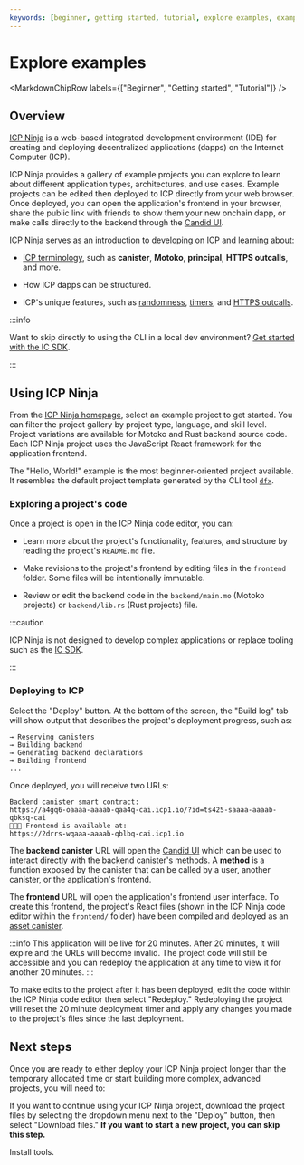 ```yaml
---
keywords: [beginner, getting started, tutorial, explore examples, example projects, example code, example dapps, example apps, examples, icp ninja, ninja, web ide, ide]
---
```



# Explore examples

<MarkdownChipRow labels={["Beginner", "Getting started", "Tutorial"]} />

## Overview

[ICP Ninja](https://icp.ninja) is a web-based integrated development environment (IDE) for creating and deploying decentralized applications (dapps) on the Internet Computer (ICP).

ICP Ninja provides a gallery of example projects you can explore to learn about different application types, architectures, and use cases. Example projects can be edited then deployed to ICP directly from your web browser. Once deployed, you can open the application's frontend in your browser, share the public link with friends to show them your new onchain dapp, or make calls directly to the backend through the [Candid UI](/docs/current/developer-docs/smart-contracts/candid/candid-concepts).

ICP Ninja serves as an introduction to developing on ICP and learning about:

- [ICP terminology](/docs/current/references/glossary), such as **canister**, **Motoko**, **principal**, **HTTPS outcalls**, and more.

- How ICP dapps can be structured.

- ICP's unique features, such as [randomness](/docs/current/developer-docs/smart-contracts/advanced-features/randomness), [timers](/docs/current/developer-docs/smart-contracts/advanced-features/periodic-tasks), and [HTTPS outcalls](/docs/current/developer-docs/smart-contracts/advanced-features/https-outcalls/https-outcalls-overview).


:::info

Want to skip directly to using the CLI in a local dev environment? [Get started with the IC SDK](/docs/current/developer-docs/getting-started/install).

:::

## Using ICP Ninja

From the [ICP Ninja homepage](https://icp.ninja), select an example project to get started. You can filter the project gallery by project type, language, and skill level. Project variations are available for Motoko and Rust backend source code. Each ICP Ninja project uses the JavaScript React framework for the application frontend.

The "Hello, World!" example is the most beginner-oriented project available. It resembles the default project template generated by the CLI tool [`dfx`](/docs/current/developer-docs/getting-started/install).

### Exploring a project's code

Once a project is open in the ICP Ninja code editor, you can:

- Learn more about the project's functionality, features, and structure by reading the project's `README.md` file.

- Make revisions to the project's frontend by editing files in the `frontend` folder. Some files will be intentionally immutable.

- Review or edit the backend code in the `backend/main.mo` (Motoko projects) or `backend/lib.rs` (Rust projects) file.

:::caution

ICP Ninja is not designed to develop complex applications or replace tooling such as the [IC SDK](/docs/current/developer-docs/getting-started/install).

:::

### Deploying to ICP

Select the "Deploy" button. At the bottom of the screen, the "Build log" tab will show output that describes the project's deployment progress, such as:

```
→ Reserving canisters
→ Building backend
→ Generating backend declarations
→ Building frontend
...
```

Once deployed, you will receive two URLs:

```
Backend canister smart contract:
https://a4gq6-oaaaa-aaaab-qaa4q-cai.icp1.io/?id=ts425-saaaa-aaaab-qbksq-cai
🥷🚀🎉 Frontend is available at:
https://2drrs-wqaaa-aaaab-qblbq-cai.icp1.io
```

The **backend canister** URL will open the [Candid UI](/docs/current/developer-docs/smart-contracts/candid/candid-concepts) which can be used to interact directly with the backend canister's methods. A **method** is a function exposed by the canister that can be called by a user, another canister, or the application's frontend.

The **frontend** URL will open the application's frontend user interface. To create this frontend, the project's React files (shown in the ICP Ninja code editor within the `frontend/` folder) have been compiled and deployed as an [asset canister](/docs/current/developer-docs/web-apps/application-frontends/default-frontend).

:::info
This application will be live for 20 minutes. After 20 minutes, it will expire and the URLs will become invalid. The project code will still be accessible and you can redeploy the application at any time to view it for another 20 minutes.
:::

To make edits to the project after it has been deployed, edit the code within the ICP Ninja code editor then select "Redeploy." Redeploying the project will reset the 20 minute deployment timer and apply any changes you made to the project's files since the last deployment.

## Next steps

Once you are ready to either deploy your ICP Ninja project longer than the temporary allocated time or start building more complex, advanced projects, you will need to:

<LinkArrowDocs /> If you want to continue using your ICP Ninja project, download the project files by selecting the dropdown menu next to the "Deploy" button, then select "Download files." <b>If you want to start a new project, you can skip this step.</b>


<div>
</div>
<LinkArrowDocs />
<Link
href="/docs/current/developer-docs/getting-started/install"
>Install tools.
</Link>
